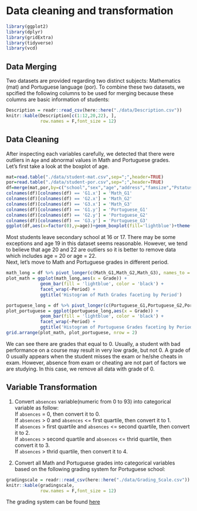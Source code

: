 # Data cleaning and transformation
```r
library(ggplot2)
library(dplyr)
library(gridExtra)
library(tidyverse)
library(vcd)
```
## Data Merging
Two datasets are provided regarding two distinct subjects: Mathematics (mat) and Portuguese language (por). To combine these two datasets, we spcified the following columns to be used for merging because these columns are basic information of students: \
```r
Description = readr::read_csv(here::here("./data/Description.csv"))
knitr::kable(Description[c(1:12,20,22), ],
             row.names = F,font_size = 12)
```

## Data Cleaning
After inspecting each variables carefully, we detected that there were outliers in `Age` and abnormal values in Math and Portuguese grades. \
Let's first take a look at the boxplot of age.\
```r
mat=read.table("./data/student-mat.csv",sep=";",header=TRUE)
por=read.table("./data/student-por.csv",sep=";",header=TRUE)
df=merge(mat,por,by=c("school","sex","age","address","famsize","Pstatus","Medu","Fedu","Mjob","Fjob","reason","nursery","internet","guardian"))
colnames(df)[colnames(df) == 'G1.x'] = 'Math_G1'
colnames(df)[colnames(df) == 'G2.x'] = 'Math_G2'
colnames(df)[colnames(df) == 'G3.x'] = 'Math_G3'
colnames(df)[colnames(df) == 'G1.y'] = 'Portuguese_G1'
colnames(df)[colnames(df) == 'G2.y'] = 'Portuguese_G2'
colnames(df)[colnames(df) == 'G3.y'] = 'Portuguese_G3'
ggplot(df,aes(x=factor(0),y=age))+geom_boxplot(fill='lightblue')+theme(axis.title.y=element_blank(),axis.text.y=element_blank(),axis.ticks.y=element_blank())+coord_flip()
```

Most students leave secondary school at 16 or 17. There may be some exceptions and age 19 in this dataset seems reasonable. However, we tend to believe that age 20 and 22 are outliers so it is better to remove data which includes age = 20 or age = 22. \
Next, let's move to Math and Portuguese grades in different period. \
```r
math_long = df %>% pivot_longer(c(Math_G1,Math_G2,Math_G3), names_to = 'Period', values_to = 'Grade')
plot_math = ggplot(math_long,aes(x = Grade)) +
             geom_bar(fill = 'lightblue', color = 'black') +
             facet_wrap(~Period) +
             ggtitle('Histogram of Math Grades faceting by Period')

portuguese_long = df %>% pivot_longer(c(Portuguese_G1,Portuguese_G2,Portuguese_G3), names_to = 'Period', values_to = 'Grade')
plot_portuguese = ggplot(portuguese_long,aes(x = Grade)) +
             geom_bar(fill = 'lightblue', color = 'black') +
             facet_wrap(~Period) +
             ggtitle('Histogram of Portuguese Grades faceting by Period')
grid.arrange(plot_math, plot_portuguese, nrow = 2)
```

We can see there are grades that equal to 0. Usually, a student with bad performance on a course may result in very low grade, but not 0. A grade of 0 usually appears when the student misses the exam or he/she cheats in exam. However, absence from exam or cheating are not part of factors we are studying. In this case, we remove all data with grade of 0. 

## Variable Transformation
1. Convert `absences` variable(numeric from 0 to 93) into categorical variable as follow: \
If `absences` = 0, then convert it to 0.\
If `absences` > 0 and `absences` <= first quartile, then convert it to 1. \
If `absences` > first quartile and `absences` <= second quartile, then convert it to 2.\
If `absences` > second quartile and `absences` <= thrid quartile, then convert it to 3. \
If `absences` > thrid quartile, then convert it to 4. \

2. Convert all Math and Portuguese grades into categorical variables based on the following grading system for Portuguese school: \
```r
gradingscale = readr::read_csv(here::here("./data/Grading_Scale.csv"))
knitr::kable(gradingscale,
             row.names = F,font_size = 12)
```
The grading system can be found [here](https://en.wikipedia.org/wiki/Grading_systems_by_country#Portugal)
